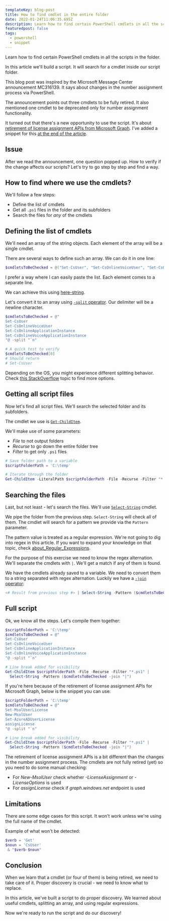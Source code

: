 ```yaml
---
templateKey: blog-post
title: How to find cmdlet in the entire folder
date: 2022-01-24T11:06:35.695Z
description: Learn how to find certain PowerShell cmdlets in all the scripts in the folder.
featuredpost: false
tags:
  - powershell
  - snippet
---
```

Learn how to find certain PowerShell cmdlets in all the scripts in the folder.

In this article we'll build a script. It will search for a cmdlet inside our script folder. 

This blog post was inspired by the Microsoft Message Center announcement MC316139. It says about changes in the number assignment process via PowerShell.

The announcement points out three cmdlets to be fully retired. It also mentioned one cmdlet to be deprecated only for number assignment functionality.

<Tip>

  It turned out that there's a new opportunity to use the script. It's about [retirement of license assignment APIs from Microsoft Graph](https://techcommunity.microsoft.com/t5/microsoft-entra-azure-ad-blog/migrate-your-apps-to-access-the-license-managements-apis-from/ba-p/2464366). I've added a snippet for this [at the end of the article](#full-script).

</Tip>

## Issue

After we read the announcement, one question popped up. How to verify if the change affects our scripts? Let's try to go step by step and find a way.

## How to find where we use the cmdlets?

We'll follow a few steps:

* Define the list of cmdlets
* Get all `.ps1` files in the folder and its subfolders
* Search the files for *any* of the cmdlets

## Defining the list of cmdlets

We'll need an array of the string objects. Each element of the array will be a single cmdlet.

There are several ways to define such an array. We can do it in one line:

```powershell
$cmdletsToBeChecked = @("Set-CsUser", "Set-CsOnlineVoiceUser", "Set-CsOnlineApplicationInstance", "Set-CsOnlineVoiceApplicationInstance")
```

I prefer a way where I can easily paste the list. Each element comes to a separate line.

We can achieve this using [here-string](https://devblogs.microsoft.com/scripting/powertip-use-here-strings-with-powershell/).

Let's convert it to an array using [`-split` operator](https://docs.microsoft.com/en-us/powershell/module/microsoft.powershell.core/about/about_split). Our delimiter will be a newline character.

```powershell
$cmdletsToBeChecked = @"
Set-CsUser
Set-CsOnlineVoiceUser
Set-CsOnlineApplicationInstance
Set-CsOnlineVoiceApplicationInstance
"@ -split "`n"

# A quick test to verify
$cmdletsToBeChecked[0]
# Should return
# Set-CsUser
```

<Tip>

  Depending on the OS, you might experience different splitting behavior.
  Check [this StackOverflow](https://stackoverflow.com/q/39252620) topic to find more options.

</Tip>

## Getting all script files

Now let's find all script files. We'll search the selected folder and its subfolders.

The cmdlet we use is [`Get-ChildItem`](https://docs.microsoft.com/en-us/powershell/module/microsoft.powershell.management/get-childitem).

We'll make use of some parameters:

* *File* to not output folders
* *Recurse* to go down the entire folder tree
* *Filter* to get only `.ps1` files

```powershell
# Save folder path to a variable
$scriptFolderPath = 'C:\temp'

# Iterate through the folder
Get-ChildItem -LiteralPath $scriptFolderPath -File -Recurse -Filter "*.ps1"
```
## Searching the files

Last, but not least - let's search the files. We'll use [`Select-String`](https://docs.microsoft.com/en-us/powershell/module/microsoft.powershell.utility/select-string) cmdlet.

We pipe the folder from the previous step. `Select-String` will check all of them. The cmdlet will search for a pattern we provide via the `Pattern` parameter.

The pattern value is treated as a regular expression. We're not going to dig into regex in this article. If you want to expand your knowledge on that topic, check [about_Regular_Expressions](https://docs.microsoft.com/en-us/powershell/module/microsoft.powershell.core/about/about_regular_expressions).

For the purpose of this exercise we need to know the regex alternation. We'll separate the cmdlets with `|`. We'll get a match if any of them is found.

We have the cmdlets already saved to a variable. We need to convert them to a string separated with regex alternation. Luckily we have a [`-join` operator](https://docs.microsoft.com/en-us/powershell/module/microsoft.powershell.core/about/about_join):

```powershell
<# Result from previous step #> | Select-String -Pattern ($cmdletsToBeChecked -join "|")
```

## Full script

Ok, we know all the steps. Let's compile them together:

```powershell
$scriptFolderPath = 'C:\temp'
$cmdletsToBeChecked = @"
Set-CsUser
Set-CsOnlineVoiceUser
Set-CsOnlineApplicationInstance
Set-CsOnlineVoiceApplicationInstance
"@ -split "`n"

# Line break added for visibility
Get-ChildItem $scriptFolderPath -File -Recurse -Filter "*.ps1" | 
  Select-String -Pattern ($cmdletsToBeChecked -join "|")
```

If you're here because of the retirement of license assignment APIs for Microsoft Graph, below is the snippet you can use:


```powershell
$scriptFolderPath = 'C:\temp'
$cmdletsToBeChecked = @"
Set-MsolUserLicense
New-MsolUser
Set-AzureADUserLicense
assignLicense
"@ -split "`n"

# Line break added for visibility
Get-ChildItem $scriptFolderPath -File -Recurse -Filter "*.ps1" | 
  Select-String -Pattern ($cmdletsToBeChecked -join "|")
```
<Note>

  The retirement of license assignment APIs is a bit different than the changes in the number assignment process. The cmdlets are not fully retired (yet) so you need to do some manual checking:
  * For *New-MsolUser* check whether *-LicenseAssignment* or *-LicenseOptions* is used
  * For *assignLicense* check if *graph.windows.net* endpoint is used

</Note>

## Limitations

There are some edge cases for this script. It won't work unless we're using the full name of the cmdlet.

Example of what won't be detected:

```powershell
$verb = 'Get'
$noun = 'CsUser'
 & "$verb-$noun"
```

## Conclusion

When we learn that a cmdlet (or four of them) is being retired, we need to take care of it. Proper discovery is crucial - we need to know what to replace.

In this article, we've built a script to do proper discovery. We learned about useful cmdlets, splitting an array, and using regular expressions.

Now we're ready to run the script and do our discovery!
